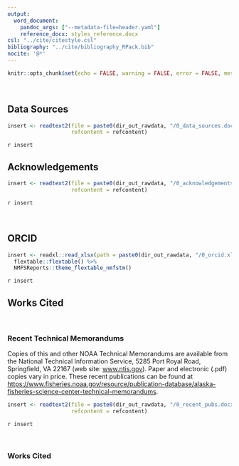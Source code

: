 ```yaml
---
output:
  word_document:
    pandoc_args: ["--metadata-file=header.yaml"]
    reference_docx: styles_reference.docx
csl: "../cite/citestyle.csl"
bibliography: "../cite/bibliography_RPack.bib"
nocite: '@*'
---
```


```r
knitr::opts_chunk$set(echo = FALSE, warning = FALSE, error = FALSE, message = FALSE)
```

</br>

## Data Sources

```r
insert <- readtext2(file = paste0(dir_out_rawdata, "/0_data_sources.docx"), 
                    refcontent = refcontent)
```

`r insert `

## Acknowledgements

```r
insert <- readtext2(file = paste0(dir_out_rawdata, "/0_acknowledgements.docx"), 
                    refcontent = refcontent)
```

`r insert `

</br>

## ORCID

```r
insert <- readxl::read_xlsx(path = paste0(dir_out_rawdata, "/0_orcid.xlsx")) %>% 
  flextable::flextable() %>%
  NMFSReports::theme_flextable_nmfstm()
```

`r insert `

\newpage


## Works Cited

</br>

### Recent Technical Memorandums

Copies of this and other NOAA Technical Memorandums are available from the National Technical Information Service, 5285 Port Royal Road, Springfield, VA 22167 (web site: [www.ntis.gov](www.ntis.gov)). Paper and electronic (.pdf) copies vary in price. These recent publications can be found at [https://www.fisheries.noaa.gov/resource/publication-database/alaska-fisheries-science-center-technical-memorandums](https://www.fisheries.noaa.gov/resource/publication-database/alaska-fisheries-science-center-technical-memorandums). 


```r
insert <- readtext2(file = paste0(dir_out_rawdata, "/0_recent_pubs.docx"), 
                    refcontent = refcontent)
```

`r insert `

</br>


### Works Cited

<!-- Note that when the report is compiled, all of the citations from the rest of the report will naturally come to the end of this page.  -->
